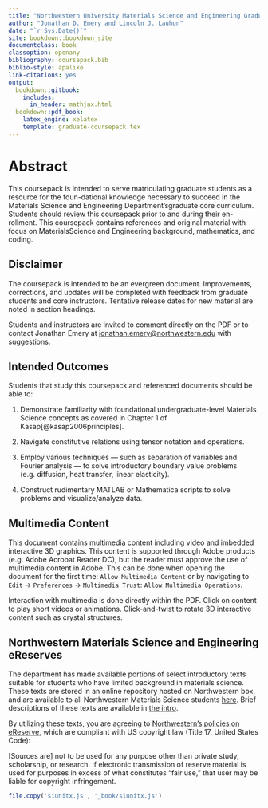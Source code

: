 ```yaml
---
title: "Northwestern University Materials Science and Engineering Graduate Core Coursepack"
author: "Jonathan D. Emery and Lincoln J. Lauhon"
date: "`r Sys.Date()`"
site: bookdown::bookdown_site
documentclass: book
classoption: openany
bibliography: coursepack.bib
biblio-style: apalike
link-citations: yes
output:
  bookdown::gitbook: 
    includes:
      in_header: mathjax.html
  bookdown::pdf_book:
    latex_engine: xelatex
    template: graduate-coursepack.tex
---
```


# Abstract {-}

This coursepack is intended to serve matriculating graduate students as a resource for the foun-dational knowledge necessary to succeed in the Materials Science and Engineering Department’sgraduate core curriculum. Students should review this coursepack prior to and during their en-rollment. This coursepack contains references and original material with focus on MaterialsScience and Engineering background, mathematics, and coding.

## Disclaimer {-}

The coursepack is intended to be an evergreen document. Improvements, corrections, and updates will be completed with feedback from graduate students and core instructors. Tentative release dates for new material are noted in section headings.

Students and instructors are invited to comment directly on the PDF or to contact Jonathan Emery at <jonathan.emery@northwestern.edu> with suggestions.

## Intended Outcomes {-}

Students that study this coursepack and referenced documents should be able to:

1.  Demonstrate familiarity with foundational undergraduate-level Materials Science concepts as covered in Chapter 1 of Kasap[@kasap2006principles].

2.  Navigate constitutive relations using tensor notation and operations.

3.  Employ various techniques --- such as separation of variables and Fourier analysis --- to solve introductory boundary value problems (e.g. diffusion, heat transfer, linear elasticity).

4.  Construct rudimentary MATLAB or Mathematica scripts to solve problems and visualize/analyze data.

## Multimedia Content {-}

This document contains multimedia content including video and imbedded interactive 3D graphics. This content is supported through Adobe products (e.g. Adobe Acrobat Reader DC), but the reader must approve the use of multimedia content in Adobe. This can be done when opening the document for the first time: `Allow Multimedia Content` or by navigating to `Edit` $\rightarrow$ `Preferences` $\rightarrow$ `Multimedia Trust`: `Allow Multimedia Operations`.

Interaction with multimedia is done directly within the PDF. Click on content to play short videos or animations. Click-and-twist to rotate 3D interactive content such as crystal structures.

## Northwestern Materials Science and Engineering eReserves {-}

The department has made available portions of select introductory texts suitable for students who have limited background in materials science. These texts are stored in an online repository hosted on Northwestern box, and are available to all Northwestern Materials Science students [here](https://northwestern.box.com/s/13myp0an8snmmfjqfbx9gt1gbfrah0aj). Brief descriptions of these texts are available in [the intro](#introduction-to-materials-science).

By utilizing these texts, you are agreeing to [Northwestern's policies on eReserve](is not to be used for any purpose other than private study, scholarship, or research. If electronic transmission of reserve material is used for purposes in excess of what constitutes ``fair use'', that user may be liable for copyright infringement.), which are compliant with US copyright law (Title 17, United States Code):

::: displayquote
$\left[\text{Sources are}\right]$ not to be used for any purpose other than private study, scholarship, or research. If electronic transmission of reserve material is used for purposes in excess of what constitutes "fair use," that user may be liable for copyright infringement.
:::


```r
file.copy('siunitx.js', '_book/siunitx.js')
```

